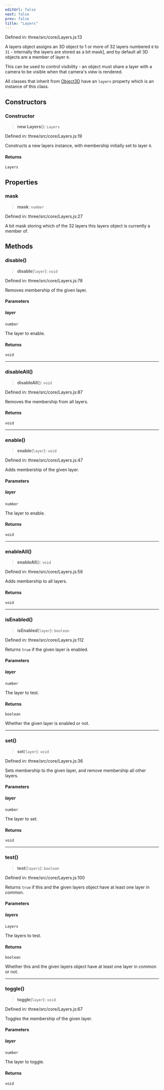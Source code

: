 ```yaml
---
editUrl: false
next: false
prev: false
title: "Layers"
---
```


Defined in: three/src/core/Layers.js:13

A layers object assigns an 3D object to 1 or more of 32
layers numbered `0` to `31` - internally the layers are stored as a
bit mask], and by default all 3D objects are a member of layer `0`.

This can be used to control visibility - an object must share a layer with
a camera to be visible when that camera's view is
rendered.

All classes that inherit from [Object3D](Three.Object3D.html) have an `layers` property which
is an instance of this class.

## Constructors

### Constructor

> **new Layers**(): `Layers`

Defined in: three/src/core/Layers.js:19

Constructs a new layers instance, with membership
initially set to layer `0`.

#### Returns

`Layers`

## Properties

### mask

> **mask**: `number`

Defined in: three/src/core/Layers.js:27

A bit mask storing which of the 32 layers this layers object is currently
a member of.

## Methods

### disable()

> **disable**(`layer`): `void`

Defined in: three/src/core/Layers.js:78

Removes membership of the given layer.

#### Parameters

##### layer

`number`

The layer to enable.

#### Returns

`void`

***

### disableAll()

> **disableAll**(): `void`

Defined in: three/src/core/Layers.js:87

Removes the membership from all layers.

#### Returns

`void`

***

### enable()

> **enable**(`layer`): `void`

Defined in: three/src/core/Layers.js:47

Adds membership of the given layer.

#### Parameters

##### layer

`number`

The layer to enable.

#### Returns

`void`

***

### enableAll()

> **enableAll**(): `void`

Defined in: three/src/core/Layers.js:56

Adds membership to all layers.

#### Returns

`void`

***

### isEnabled()

> **isEnabled**(`layer`): `boolean`

Defined in: three/src/core/Layers.js:112

Returns `true` if the given layer is enabled.

#### Parameters

##### layer

`number`

The layer to test.

#### Returns

`boolean`

Whether the given layer is enabled or not.

***

### set()

> **set**(`layer`): `void`

Defined in: three/src/core/Layers.js:36

Sets membership to the given layer, and remove membership all other layers.

#### Parameters

##### layer

`number`

The layer to set.

#### Returns

`void`

***

### test()

> **test**(`layers`): `boolean`

Defined in: three/src/core/Layers.js:100

Returns `true` if this and the given layers object have at least one
layer in common.

#### Parameters

##### layers

`Layers`

The layers to test.

#### Returns

`boolean`

Whether this and the given layers object have at least one layer in common or not.

***

### toggle()

> **toggle**(`layer`): `void`

Defined in: three/src/core/Layers.js:67

Toggles the membership of the given layer.

#### Parameters

##### layer

`number`

The layer to toggle.

#### Returns

`void`

